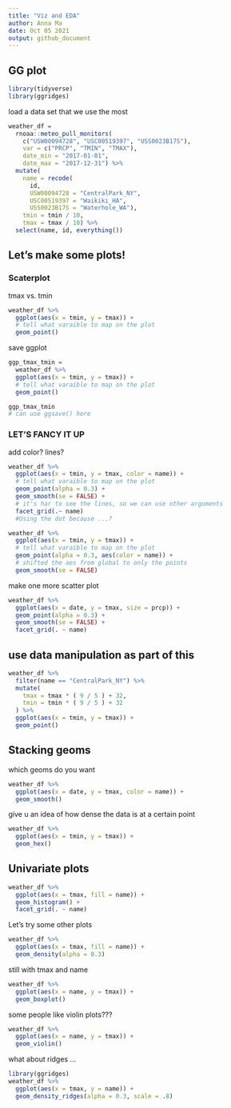 ```yaml
---
title: "Viz and EDA"
author: Anna Ma
date: Oct 05 2021
output: github_document
---
```


## GG plot

```r
library(tidyverse)
library(ggridges)
```

load a data set that we use the most

```r
weather_df = 
  rnoaa::meteo_pull_monitors(
    c("USW00094728", "USC00519397", "USS0023B17S"),
    var = c("PRCP", "TMIN", "TMAX"), 
    date_min = "2017-01-01",
    date_max = "2017-12-31") %>%
  mutate(
    name = recode(
      id, 
      USW00094728 = "CentralPark_NY", 
      USC00519397 = "Waikiki_HA",
      USS0023B17S = "Waterhole_WA"),
    tmin = tmin / 10,
    tmax = tmax / 10) %>%
  select(name, id, everything())
```

## Let's make some plots!

### Scaterplot

tmax vs. tmin

```r
weather_df %>% 
  ggplot(aes(x = tmin, y = tmax)) + 
  # tell what varaible to map on the plot 
  geom_point()
```

save ggplot

```r
ggp_tmax_tmin = 
  weather_df %>% 
  ggplot(aes(x = tmin, y = tmax)) + 
  # tell what varaible to map on the plot 
  geom_point()

ggp_tmax_tmin
# can use ggsave() here 
```

### LET'S FANCY IT UP

add color? lines?

```r
weather_df %>% 
  ggplot(aes(x = tmin, y = tmax, color = name)) + 
  # tell what varaible to map on the plot 
  geom_point(alpha = 0.3) +
  geom_smooth(se = FALSE) + 
  # it's har to see the lines, so we can use other arguments
  facet_grid(.~ name)
  #Using the dot because ...?  
```

```r
weather_df %>% 
  ggplot(aes(x = tmin, y = tmax)) + 
  # tell what varaible to map on the plot 
  geom_point(alpha = 0.3, aes(color = name)) +
  # shifted the aes from global to only the points 
  geom_smooth(se = FALSE)
```

make one more scatter plot

```r
weather_df %>% 
  ggplot(aes(x = date, y = tmax, size = prcp)) + 
  geom_point(alpha = 0.3) +
  geom_smooth(se = FALSE) +
  facet_grid(. ~ name)
```

## use data manipulation as part of this

```r
weather_df %>% 
  filter(name == "CentralPark_NY") %>% 
  mutate(
    tmax = tmax * ( 9 / 5 ) + 32,
    tmin = tmin * ( 9 / 5 ) + 32
  ) %>% 
  ggplot(aes(x = tmin, y = tmax)) +
  geom_point()
```

## Stacking geoms
which geoms do you want 

```r
weather_df %>% 
  ggplot(aes(x = date, y = tmax, color = name)) + 
  geom_smooth()
```

give u an idea of how dense the data is at a certain point
```r
weather_df %>% 
  ggplot(aes(x = tmin, y = tmax)) + 
  geom_hex()
```

## Univariate plots

```r
weather_df %>% 
  ggplot(aes(x = tmax, fill = name)) +
  geom_histogram() +  
  facet_grid(. ~ name)
```

Let's try some other plots

```r
weather_df %>% 
  ggplot(aes(x = tmax, fill = name)) +
  geom_density(alpha = 0.3)
```

still with tmax and name

```r
weather_df %>% 
  ggplot(aes(x = name, y = tmax)) +
  geom_boxplot()
```

some people like violin plots???

```r
weather_df %>% 
  ggplot(aes(x = name, y = tmax)) +
  geom_violin()
```


what about ridges ...

```r
library(ggridges)
weather_df %>% 
  ggplot(aes(x = tmax, y = name)) +
  geom_density_ridges(alpha = 0.3, scale = .8)
```





